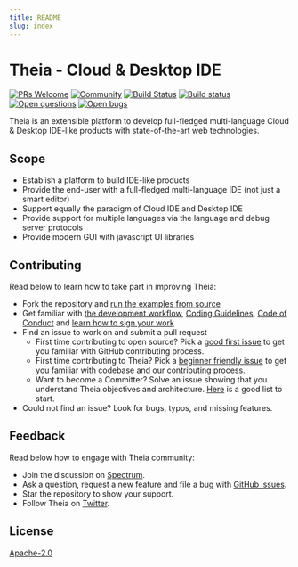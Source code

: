 ```yaml
---
title: README
slug: index
---
```



# Theia - Cloud & Desktop IDE
[![PRs Welcome](https://img.shields.io/badge/PRs-welcome-brightgreen.svg?style=flat-square)](https://github.com/eclipse-theia/theia/labels/help%20wanted)
[![Community](https://img.shields.io/badge/chat-on%20spectrum-blue.svg)](https://spectrum.chat/theia)
[![Build Status](https://travis-ci.org/eclipse-theia/theia.svg?branch=master)](https://travis-ci.org/eclipse-theia/theia)
[![Build status](https://ci.appveyor.com/api/projects/status/02s4d40orokl3njl/branch/master?svg=true)](https://ci.appveyor.com/project/kittaakos/theia/branch/master)
[![Open questions](https://img.shields.io/badge/Open-questions-pink.svg?style=flat-square)](https://github.com/eclipse-theia/theia/labels/question)
[![Open bugs](https://img.shields.io/badge/Open-bugs-red.svg?style=flat-square)](https://github.com/eclipse-theia/theia/labels/bug)

Theia is an extensible platform to develop full-fledged multi-language Cloud & Desktop IDE-like products with state-of-the-art web technologies.

<DocImage name="theia-screenshot.jpg" alt="Theia IDE Screenshot" shadow={true}/>

## Scope
- Establish a platform to build IDE-like products
- Provide the end-user with a full-fledged multi-language IDE  (not just a smart editor)
- Support equally the paradigm of Cloud IDE and Desktop IDE
- Provide support for multiple languages via the language and debug server protocols
- Provide modern GUI with javascript UI libraries

## Contributing

Read below to learn how to take part in improving Theia:
- Fork the repository and [run the examples from source](https://github.com/eclipse-theia/theia/tree/master/doc/Developing.md#quick-start)
- Get familiar with [the development workflow](https://github.com/eclipse-theia/theia/tree/master/doc/Developing.md), [Coding Guidelines](https://github.com/eclipse-theia/theia/wiki/Coding-Guidelines), [Code of Conduct](https://github.com/eclipse-theia/theia/tree/master/CODE_OF_CONDUCT.md) and [learn how to sign your work](https://github.com/eclipse-theia/theia/tree/master/CONTRIBUTING.md#sign-your-work)
- Find an issue to work on and submit a pull request
  - First time contributing to open source? Pick a [good first issue](https://github.com/eclipse-theia/theia/labels/good%20first%20issue) to get you familiar with GitHub contributing process.
  - First time contributing to Theia? Pick a [beginner friendly issue](https://github.com/eclipse-theia/theia/labels/beginners) to get you familiar with codebase and our contributing process.
  - Want to become a Committer? Solve an issue showing that you understand Theia objectives and architecture. [Here](https://github.com/eclipse-theia/theia/labels/help%20wanted) is a good list to start.
- Could not find an issue? Look for bugs, typos, and missing features.

## Feedback

Read below how to engage with Theia community:
- Join the discussion on [Spectrum](https://spectrum.chat/theia).
- Ask a question, request a new feature and file a bug with [GitHub issues](https://github.com/eclipse-theia/theia/issues/new).
- Star the repository to show your support.
- Follow Theia on [Twitter](https://twitter.com/theia_ide).

## License

[Apache-2.0](https://github.com/eclipse-theia/theia/blob/master/LICENSE)

<DocArrowNavigators next='architecture'/>